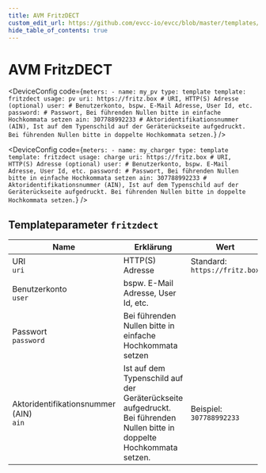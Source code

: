 ```yaml
---
title: AVM FritzDECT
custom_edit_url: https://github.com/evcc-io/evcc/blob/master/templates/definition/meter/fritzdect.yaml
hide_table_of_contents: true
---
```



# AVM FritzDECT

<DeviceFeatures features="" />

<Tabs>
<TabItem value="pv" label="PV" default>

<DeviceConfig code={`meters:
    - name: my_pv
      type: template
      template: fritzdect
      usage: pv
      uri: https://fritz.box # URI, HTTP(S) Adresse (optional)
      user: # Benutzerkonto, bspw. E-Mail Adresse, User Id, etc.
      password: # Passwort, Bei führenden Nullen bitte in einfache Hochkommata setzen
      ain: 307788992233 # Aktoridentifikationsnummer (AIN), Ist auf dem Typenschild auf der Geräterückseite aufgedruckt. Bei führenden Nullen bitte in doppelte Hochkommata setzen.`}  />

</TabItem>
<TabItem value="charge" label="Wallbox">

<DeviceConfig code={`meters:
    - name: my_charger
      type: template
      template: fritzdect
      usage: charge
      uri: https://fritz.box # URI, HTTP(S) Adresse (optional)
      user: # Benutzerkonto, bspw. E-Mail Adresse, User Id, etc.
      password: # Passwort, Bei führenden Nullen bitte in einfache Hochkommata setzen
      ain: 307788992233 # Aktoridentifikationsnummer (AIN), Ist auf dem Typenschild auf der Geräterückseite aufgedruckt. Bei führenden Nullen bitte in doppelte Hochkommata setzen.`}  />

</TabItem>
</Tabs>

## Templateparameter `fritzdect`

| Name | Erklärung | Wert | Optional |
|-----------|-----------|------|----------|
| URI<br/>`uri` | HTTP(S) Adresse | Standard: `https://fritz.box` | nein |
| Benutzerkonto<br/>`user` | bspw. E-Mail Adresse, User Id, etc. |  | ja |
| Passwort<br/>`password` | Bei führenden Nullen bitte in einfache Hochkommata setzen |  | ja |
| Aktoridentifikationsnummer (AIN)<br/>`ain` | Ist auf dem Typenschild auf der Geräterückseite aufgedruckt. Bei führenden Nullen bitte in doppelte Hochkommata setzen. | Beispiel: `307788992233` | ja |


